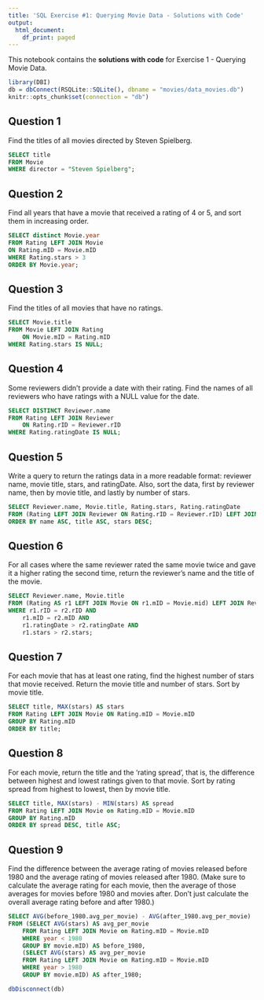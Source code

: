 ```yaml
---
title: 'SQL Exercise #1: Querying Movie Data - Solutions with Code'
output:
  html_document:
    df_print: paged
---
```


This notebook contains the **solutions with code** for Exercise 1 - Querying Movie Data.

```r
library(DBI)
db = dbConnect(RSQLite::SQLite(), dbname = "movies/data_movies.db")
knitr::opts_chunk$set(connection = "db")
```

## Question 1

Find the titles of all movies directed by Steven Spielberg.

```sql
SELECT title
FROM Movie
WHERE director = "Steven Spielberg";
```


## Question 2

Find all years that have a movie that received a rating of 4 or 5, and sort them in increasing order.

```sql
SELECT distinct Movie.year 
FROM Rating LEFT JOIN Movie
ON Rating.mID = Movie.mID
WHERE Rating.stars > 3
ORDER BY Movie.year;
```

## Question 3

Find the titles of all movies that have no ratings.

```sql
SELECT Movie.title
FROM Movie LEFT JOIN Rating
	ON Movie.mID = Rating.mID
WHERE Rating.stars IS NULL;
```

## Question 4

Some reviewers didn't provide a date with their rating. Find the names of all reviewers who have ratings with a NULL value for the date.

```sql
SELECT DISTINCT Reviewer.name 
FROM Rating LEFT JOIN Reviewer
	ON Rating.rID = Reviewer.rID
WHERE Rating.ratingDate IS NULL;
```

## Question 5

Write a query to return the ratings data in a more readable format: reviewer name, movie title, stars, and ratingDate. Also, sort the data, first by reviewer name, then by movie title, and lastly by number of stars.

```sql
SELECT Reviewer.name, Movie.title, Rating.stars, Rating.ratingDate
FROM (Rating LEFT JOIN Reviewer ON Rating.rID = Reviewer.rID) LEFT JOIN Movie ON Rating.mID = Movie.mID
ORDER BY name ASC, title ASC, stars DESC;
```

## Question 6

For all cases where the same reviewer rated the same movie twice and gave it a higher rating the second time, return the reviewer's name and the title of the movie.

```sql
SELECT Reviewer.name, Movie.title
FROM (Rating AS r1 LEFT JOIN Movie ON r1.mID = Movie.mid) LEFT JOIN Reviewer ON r1.rID = Reviewer.rID, Rating AS r2
WHERE r1.rID = r2.rID AND 
	r1.mID = r2.mID AND
	r1.ratingDate > r2.ratingDate AND
	r1.stars > r2.stars;
```

## Question 7

For each movie that has at least one rating, find the highest number of stars that movie received. Return the movie title and number of stars. Sort by movie title.

```sql
SELECT title, MAX(stars) AS stars
FROM Rating LEFT JOIN Movie ON Rating.mID = Movie.mID
GROUP BY Rating.mID
ORDER BY title;
```

## Question 8

For each movie, return the title and the 'rating spread', that is, the difference between highest and lowest ratings given to that movie. Sort by rating spread from highest to lowest, then by movie title.

```sql
SELECT title, MAX(stars) - MIN(stars) AS spread
FROM Rating LEFT JOIN Movie on Rating.mID = Movie.mID
GROUP BY Rating.mID
ORDER BY spread DESC, title ASC;
```

## Question 9

Find the difference between the average rating of movies released before 1980 and the average rating of movies released after 1980. (Make sure to calculate the average rating for  each movie, then the average of those averages for movies before 1980 and movies after. Don't just calculate the overall average rating before and after 1980.)

```sql
SELECT AVG(before_1980.avg_per_movie) - AVG(after_1980.avg_per_movie)
FROM (SELECT AVG(stars) AS avg_per_movie
	FROM Rating LEFT JOIN Movie on Rating.mID = Movie.mID
	WHERE year < 1980
	GROUP BY movie.mID) AS before_1980,
	(SELECT AVG(stars) AS avg_per_movie
	FROM Rating LEFT JOIN Movie on Rating.mID = Movie.mID
	WHERE year > 1980
	GROUP BY movie.mID) AS after_1980;
```

```r
dbDisconnect(db)
```